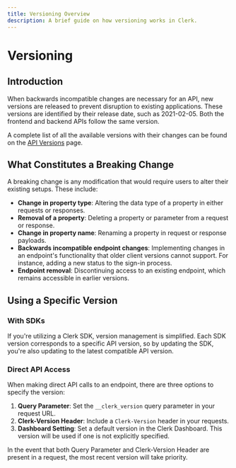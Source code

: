 ```yaml
---
title: Versioning Overview
description: A brief guide on how versioning works in Clerk.
---
```


# Versioning

## Introduction

When backwards incompatible changes are necessary for an API, new versions are released to prevent disruption to existing applications. These versions are identified by their release date, such as 2021-02-05. Both the frontend and backend APIs follow the same version.

A complete list of all the available versions with their changes can be found on the [API Versions](/docs/backend-requests/versioning/available-versions) page.

## What Constitutes a Breaking Change

A breaking change is any modification that would require users to alter their existing setups. These include:

- **Change in property type**: Altering the data type of a property in either requests or responses.
- **Removal of a property**: Deleting a property or parameter from a request or response.
- **Change in property name**: Renaming a property in request or response payloads.
- **Backwards incompatible endpoint changes**: Implementing changes in an endpoint's functionality that older client versions cannot support. For instance, adding a new status to the sign-in process.
- **Endpoint removal**: Discontinuing access to an existing endpoint, which remains accessible in earlier versions.

## Using a Specific Version

### With SDKs

If you're utilizing a Clerk SDK, version management is simplified. Each SDK version corresponds to a specific API version, so by updating the SDK, you're also updating to the latest compatible API version.

### Direct API Access

When making direct API calls to an endpoint, there are three options to specify the version:

1. **Query Parameter**: Set the `__clerk_version` query parameter in your request URL.
2. **Clerk-Version Header**: Include a `Clerk-Version` header in your requests.
3. **Dashboard Setting**: Set a default version in the Clerk Dashboard. This version will be used if one is not explicitly specified.

In the event that both Query Parameter and Clerk-Version Header are present in a request, the most recent version will take priority.
